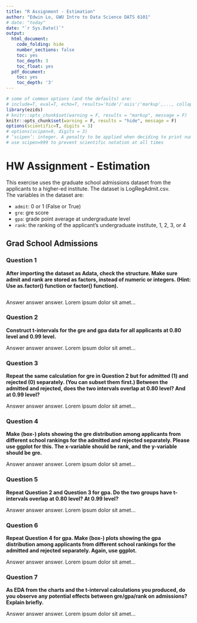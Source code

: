 ```yaml
---
title: "R Assignment - Estimation"
author: "Edwin Lo, GWU Intro to Data Science DATS 6101"
# date: "today"
date: "`r Sys.Date()`"
output:
  html_document:
    code_folding: hide
    number_sections: false
    toc: yes
    toc_depth: 3
    toc_float: yes
  pdf_document:
    toc: yes
    toc_depth: '3'
---
```


```r
# some of common options (and the defaults) are: 
# include=T, eval=T, echo=T, results='hide'/'asis'/'markup',..., collapse=F, warning=T, message=T, error=T, cache=T, fig.width=6, fig.height=4, fig.dim=c(6,4) #inches, fig.align='left'/'center','right', 
library(ezids)
# knitr::opts_chunk$set(warning = F, results = "markup", message = F)
knitr::opts_chunk$set(warning = F, results = "hide", message = F)
options(scientific=T, digits = 3) 
# options(scipen=9, digits = 3) 
# ‘scipen’: integer. A penalty to be applied when deciding to print numeric values in fixed or exponential notation.  Positive values bias towards fixed and negative towards scientific notation: fixed notation will be preferred unless it is more than ‘scipen’ digits wider.
# use scipen=999 to prevent scientific notation at all times
```

# HW Assignment - Estimation 

This exercise uses the graduate school admissions dataset from the applicants to a higher-ed institute. The dataset is LogRegAdmit.csv.  
The variables in the dataset are:  

* `admit`: 0 or 1 (False or True)
* `gre`: gre score
* `gpa`: grade point average at undergraduate level
* `rank`: the ranking of the applicant's undergraduate institute, 1, 2, 3, or 4


## Grad School Admissions

### Question 1  

**After importing the dataset as Adata, check the structure. Make sure admit and rank are stored as factors, instead of numeric or integers. (Hint: Use as.factor() function or factor() function).**

```r
```

Answer answer answer. Lorem ipsum dolor sit amet...


### Question 2  
**Construct t-intervals for the gre and gpa data for all applicants at 0.80 level and 0.99 level. **

Answer answer answer. Lorem ipsum dolor sit amet...


### Question 3  
**Repeat the same calculation for gre in Question 2 but for admitted (1) and rejected (0) separately. (You can subset them first.) Between the admitted and rejected, does the two intervals overlap at 0.80 level? And at 0.99 level?**

Answer answer answer. Lorem ipsum dolor sit amet...


### Question 4   
**Make (box-) plots showing the gre distribution among applicants from different school rankings for the admitted and rejected separately. Please use ggplot for this. The x-variable should be rank, and the y-variable should be gre.**

Answer answer answer. Lorem ipsum dolor sit amet...


### Question 5   
**Repeat Question 2 and Question 3 for gpa. Do the two groups have t-intervals overlap at 0.80 level? At 0.99 level?**

Answer answer answer. Lorem ipsum dolor sit amet...


### Question 6   
**Repeat Question 4 for gpa. Make (box-) plots showing the gpa distribution among applicants from different school rankings for the admitted and rejected separately. Again, use ggplot.**

Answer answer answer. Lorem ipsum dolor sit amet...


### Question 7  
**As EDA from the charts and the t-interval calculations you produced, do you observe any potential effects between gre/gpa/rank on admissions? Explain briefly. **

Answer answer answer. Lorem ipsum dolor sit amet...







